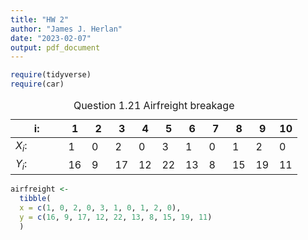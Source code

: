 ```yaml
---
title: "HW 2"
author: "James J. Herlan"
date: "2023-02-07"
output: pdf_document
---
```


```r
require(tidyverse)
require(car)
```

| i:        | 1   | 2   | 3   | 4   | 5   | 6   | 7   | 8   | 9   | 10  |
|-----------|-----|-----|-----|-----|-----|-----|-----|-----|-----|-----|
| $X_{i}$:  | 1   | 0   | 2   | 0   | 3   | 1   | 0   | 1   | 2   | 0   |
| $Y_{i}$:  | 16  | 9   | 17  | 12  | 22  | 13  | 8   | 15  | 19  | 11  |

: Question 1.21 Airfreight breakage

```r
airfreight <-
  tibble(
  x = c(1, 0, 2, 0, 3, 1, 0, 1, 2, 0),
  y = c(16, 9, 17, 12, 22, 13, 8, 15, 19, 11)
  )
```

